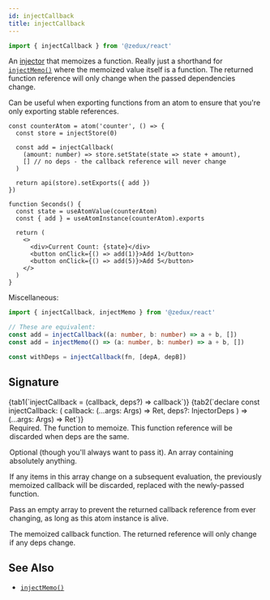 ```yaml
---
id: injectCallback
title: injectCallback
---
```



```ts
import { injectCallback } from '@zedux/react'
```

An [injector](../glossary#injector) that memoizes a function. Really just a shorthand for [`injectMemo()`](injectMemo) where the memoized value itself is a function. The returned function reference will only change when the passed dependencies change.

Can be useful when exporting functions from an atom to ensure that you're only exporting stable references.

```tsx live ecosystemId=injectCallback/example resultVar=Seconds
const counterAtom = atom('counter', () => {
  const store = injectStore(0)

  const add = injectCallback(
    (amount: number) => store.setState(state => state + amount),
    [] // no deps - the callback reference will never change
  )

  return api(store).setExports({ add })
})

function Seconds() {
  const state = useAtomValue(counterAtom)
  const { add } = useAtomInstance(counterAtom).exports

  return (
    <>
      <div>Current Count: {state}</div>
      <button onClick={() => add(1)}>Add 1</button>
      <button onClick={() => add(5)}>Add 5</button>
    </>
  )
}
```

Miscellaneous:

```ts
import { injectCallback, injectMemo } from '@zedux/react'

// These are equivalent:
const add = injectCallback((a: number, b: number) => a + b, [])
const add = injectMemo(() => (a: number, b: number) => a + b, [])

const withDeps = injectCallback(fn, [depA, depB])
```

## Signature

<Tabs>
  {tab1(`injectCallback = (callback, deps?) => callback`)}
  {tab2(`declare const injectCallback: <Args extends any[] = [], Ret = any>(
  callback: (...args: Args) => Ret,
  deps?: InjectorDeps
) => (...args: Args) => Ret`)}
</Tabs>

<Legend>
  <Item name="callback">
    Required. The function to memoize. This function reference will be discarded
    when deps are the same.
  </Item>
  <Item name="deps">
    <p>
      Optional (though you'll always want to pass it). An array containing
      absolutely anything.
    </p>
    <p>
      If any items in this array change on a subsequent evaluation, the
      previously memoized callback will be discarded, replaced with the
      newly-passed function.
    </p>
    <p>
      Pass an empty array to prevent the returned callback reference from ever
      changing, as long as this atom instance is alive.
    </p>
  </Item>
  <Item name="Returns">
    <p>
      The memoized callback function. The returned reference will only change if
      any deps change.
    </p>
  </Item>
</Legend>

## See Also

- [`injectMemo()`](injectMemo)
